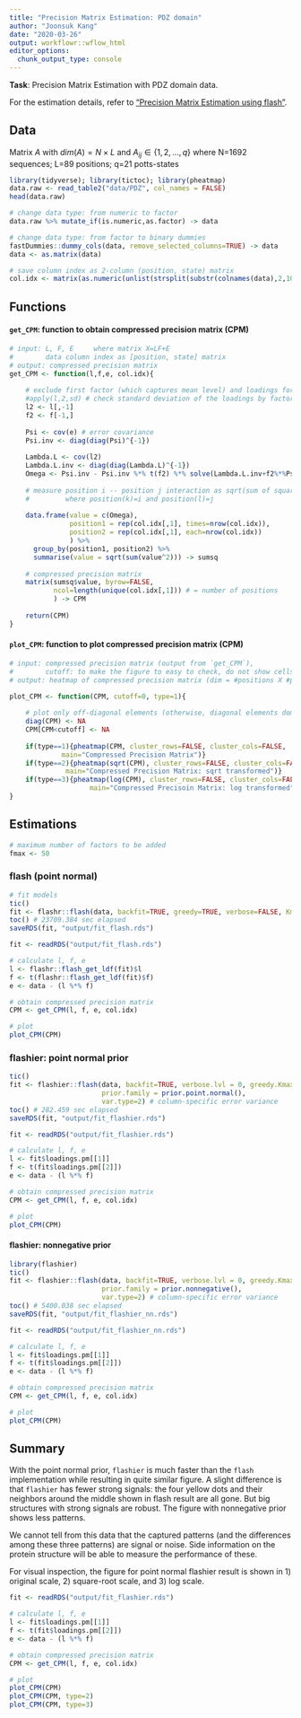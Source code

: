 ```yaml
---
title: "Precision Matrix Estimation: PDZ domain"
author: "Joonsuk Kang"
date: "2020-03-26"
output: workflowr::wflow_html
editor_options:
  chunk_output_type: console
---
```


**Task**: Precision Matrix Estimation with PDZ domain data.

For the estimation details, refer to ["Precision Matrix Estimation using flash"](https://joonsukkang.github.io/aaint/flash_omega.html).



## Data

Matrix $A$ with $dim(A)=N \times L$ and $A_{ij}\in \{1,2,\dots,q\}$ 
where N=1692 sequences; L=89 positions; q=21 potts-states

```r
library(tidyverse); library(tictoc); library(pheatmap)
data.raw <- read_table2("data/PDZ", col_names = FALSE)
head(data.raw)

# change data type: from numeric to factor
data.raw %>% mutate_if(is.numeric,as.factor) -> data

# change data type: from factor to binary dummies
fastDummies::dummy_cols(data, remove_selected_columns=TRUE) -> data
data <- as.matrix(data)

# save column index as 2-column (position, state) matrix
col.idx <- matrix(as.numeric(unlist(strsplit(substr(colnames(data),2,100), "_"))), byrow=TRUE, ncol=2)
```



## Functions

#### `get_CPM`: function to obtain compressed precision matrix (CPM)

```r
# input: L, F, E     where matrix X=LF+E
#        data column index as [position, state] matrix
# output: compressed precision matrix
get_CPM <- function(l,f,e, col.idx){
  
    # exclude first factor (which captures mean level) and loadings for numerical stability
    #apply(l,2,sd) # check standard deviation of the loadings by factors
    l2 <- l[,-1]
    f2 <- f[-1,]
    
    Psi <- cov(e) # error covariance
    Psi.inv <- diag(diag(Psi)^{-1})
    
    Lambda.L <- cov(l2)
    Lambda.L.inv <- diag(diag(Lambda.L)^{-1})
    Omega <- Psi.inv - Psi.inv %*% t(f2) %*% solve(Lambda.L.inv+f2%*%Psi.inv%*%t(f2)) %*% f2 %*% Psi.inv
  
    # measure position i -- position j interaction as sqrt(sum of squares of Omega_{k, l})
    #         where position(k)=i and position(l)=j
    
    data.frame(value = c(Omega),
               position1 = rep(col.idx[,1], times=nrow(col.idx)),
               position2 = rep(col.idx[,1], each=nrow(col.idx))
               ) %>%
      group_by(position1, position2) %>%
      summarise(value = sqrt(sum(value^2))) -> sumsq
    
    # compressed precision matrix
    matrix(sumsq$value, byrow=FALSE, 
           ncol=length(unique(col.idx[,1])) # = number of positions
           ) -> CPM
    
    return(CPM)
}
```


#### `plot_CPM`: function to plot compressed precision matrix (CPM)

```r
# input: compressed precision matrix (output from `get_CPM`), 
#        cutoff: to make the figure to easy to check, do not show cells with values < cutoff
# output: heatmap of compressed precision matrix (dim = #positions X #positions)

plot_CPM <- function(CPM, cutoff=0, type=1){
  
    # plot only off-diagonal elements (otherwise, diagonal elements dominate visually)
    diag(CPM) <- NA
    CPM[CPM<cutoff] <- NA
    
    if(type==1){pheatmap(CPM, cluster_rows=FALSE, cluster_cols=FALSE,
             main="Compressed Precision Matrix")}
    if(type==2){pheatmap(sqrt(CPM), cluster_rows=FALSE, cluster_cols=FALSE,
              main="Compressed Precision Matrix: sqrt transformed")}
    if(type==3){pheatmap(log(CPM), cluster_rows=FALSE, cluster_cols=FALSE,
                    main="Compressed Precisoin Matrix: log transformed")}
}

```





## Estimations

```r
# maximum number of factors to be added
fmax <- 50
```


### flash (point normal)
```r
# fit models
tic()
fit <- flashr::flash(data, backfit=TRUE, greedy=TRUE, verbose=FALSE, Kmax=fmax)
toc() # 23709.384 sec elapsed
saveRDS(fit, "output/fit_flash.rds")
```


```r
fit <- readRDS("output/fit_flash.rds")

# calculate l, f, e
l <- flashr::flash_get_ldf(fit)$l
f <- t(flashr::flash_get_ldf(fit)$f)
e <- data - (l %*% f) 

# obtain compressed precision matrix
CPM <- get_CPM(l, f, e, col.idx)

# plot
plot_CPM(CPM)
```


### flashier: point normal prior
```r
tic()
fit <- flashier::flash(data, backfit=TRUE, verbose.lvl = 0, greedy.Kmax = fmax, 
                       prior.family = prior.point.normal(),
                       var.type=2) # column-specific error variance
toc() # 282.459 sec elapsed
saveRDS(fit, "output/fit_flashier.rds")
```


```r
fit <- readRDS("output/fit_flashier.rds")

# calculate l, f, e
l <- fit$loadings.pm[[1]]
f <- t(fit$loadings.pm[[2]])
e <- data - (l %*% f) 

# obtain compressed precision matrix
CPM <- get_CPM(l, f, e, col.idx)

# plot
plot_CPM(CPM)
```


#### flashier: nonnegative prior
```r
library(flashier)
tic()
fit <- flashier::flash(data, backfit=TRUE, verbose.lvl = 0, greedy.Kmax = fmax, 
                       prior.family = prior.nonnegative(),
                       var.type=2) # column-specific error variance
toc() # 5400.038 sec elapsed
saveRDS(fit, "output/fit_flashier_nn.rds")
```


```r
fit <- readRDS("output/fit_flashier_nn.rds")

# calculate l, f, e
l <- fit$loadings.pm[[1]]
f <- t(fit$loadings.pm[[2]])
e <- data - (l %*% f) 

# obtain compressed precision matrix
CPM <- get_CPM(l, f, e, col.idx)

# plot
plot_CPM(CPM)
```

## Summary

With the point normal prior, `flashier` is much faster than the `flash` implementation while resulting in quite similar figure. A slight difference is that `flashier` has fewer strong signals: the four yellow dots and their neighbors around the middle shown in flash result are all gone. But big structures with strong signals are robust. The figure with nonnegative prior shows less patterns. 

We cannot tell from this data that the captured patterns (and the differences among these three patterns) are signal or noise. Side information on the protein structure will be able to measure the performance of these.

For visual inspection, the figure for point normal flashier result is shown in 1) original scale, 2) square-root scale, and 3) log scale.

```r
fit <- readRDS("output/fit_flashier.rds")

# calculate l, f, e
l <- fit$loadings.pm[[1]]
f <- t(fit$loadings.pm[[2]])
e <- data - (l %*% f) 

# obtain compressed precision matrix
CPM <- get_CPM(l, f, e, col.idx)

# plot
plot_CPM(CPM)
plot_CPM(CPM, type=2)
plot_CPM(CPM, type=3)
```
